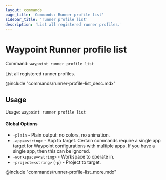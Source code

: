 ```yaml
---
layout: commands
page_title: 'Commands: Runner profile list'
sidebar_title: 'runner profile list'
description: 'List all registered runner profiles.'
---
```


# Waypoint Runner profile list

Command: `waypoint runner profile list`

List all registered runner profiles.

@include "commands/runner-profile-list_desc.mdx"

## Usage

Usage: `waypoint runner profile list`

#### Global Options

- `-plain` - Plain output: no colors, no animation.
- `-app=<string>` - App to target. Certain commands require a single app target for Waypoint configurations with multiple apps. If you have a single app, then this can be ignored.
- `-workspace=<string>` - Workspace to operate in.
- `-project=<string>` (`-p`) - Project to target.

@include "commands/runner-profile-list_more.mdx"
